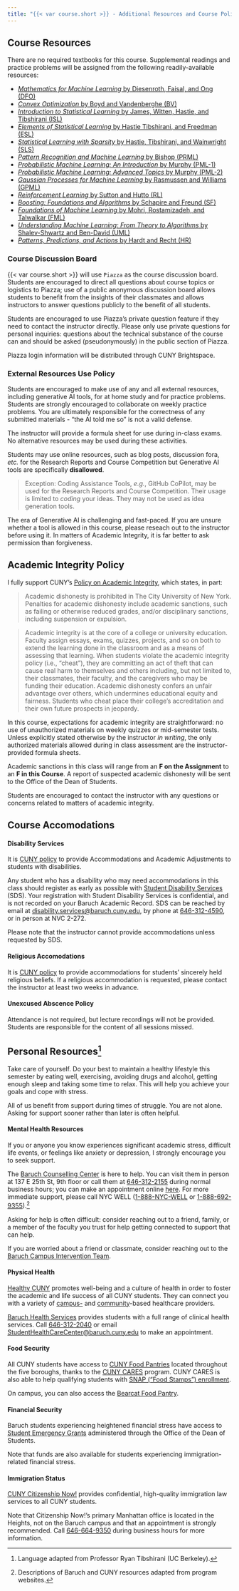 ```yaml
---
title: "{{< var course.short >}} - Additional Resources and Course Policies"
---
```


## Course Resources

There are no required textbooks for this course.
Supplemental readings and practice problems will be
assigned from the following readily-available resources: 

- [*Mathematics for Machine Learning* by Diesenroth, Faisal, and Ong (DFO)](http://mml-book.github.io)
- [*Convex Optimization* by Boyd and Vandenberghe (BV)](https://web.stanford.edu/~boyd/cvxbook/)
- [*Introduction to Statistical Learning* by James, 
  Witten, Hastie, and Tibshirani (ISL)](https://www.statlearning.com/)
- [*Elements of Statistical Learning* by Hastie Tibshirani,
  and Freedman (ESL)](https://hastie.su.domains/ElemStatLearn/)
- [*Statistical Learning with Sparsity* by Hastie, Tibshirani, and
   Wainwright (SLS)](https://hastie.su.domains/StatLearnSparsity/)
- [*Pattern Recognition and Machine Learning* by Bishop 
  (PRML)](https://www.microsoft.com/en-us/research/publication/pattern-recognition-machine-learning/)
- [*Probabilistic Machine Learning: An Introduction* by Murphy (PML-1)](https://probml.github.io/pml-book/book1.html)
- [*Probabilistic Machine Learning: Advanced Topics* by Murphy (PML-2)](https://probml.github.io/pml-book/book2.html)
- [*Gaussian Processes for Machine Learning* by Rasmussen and Williams (GPML)](https://doi.org/10.7551/mitpress/3206.001.0001)
- [*Reinforcement Learning* by Sutton and Hutto (RL)](http://www.incompleteideas.net/book/the-book-2nd.html)
- [*Boosting: Foundations and Algorithms* by Schapire and Freund (SF)](https://doi.org/10.7551/mitpress/8291.001.0001)
- [*Foundations of Machine Learning* by Mohri, Rostamizadeh, and Talwalkar (FML)](https://cs.nyu.edu/~mohri/mlbook/)
- [*Understanding Machine Learning: From Theory to Algorithms* by Shalev-Shwartz and Ben-David (UML)](https://www.cs.huji.ac.il/~shais/UnderstandingMachineLearning/)
- [*Patterns, Predictions, and Actions* by Hardt and Recht (HR)](https://mlstory.org)

### Course Discussion Board

{{< var course.short >}} will use `Piazza` as the course discussion
board. Students are encouraged to direct all questions about course
topics or logistics to Piazza; use of a public anonymous discussion
board allows students to benefit from the insights of their classmates
and allows instructors to answer questions publicly to the benefit 
of all students. 

Students are encouraged to use Piazza's private question feature if
they need to contact the instructor directly. Please only use private
questions for personal inquiries: questions about the technical
substance of the course can and should be asked (pseudonymously) in
the public section of Piazza. 

Piazza login information will be distributed through CUNY Brightspace.

### External Resources Use Policy

Students are encouraged to make use of any and all external resources, including
generative AI tools, for at home study and for practice problems. 
Students are strongly encouraged to collaborate on weekly practice problems. 
You are ultimately  responsible for the correctness of any submitted materials
- "the AI told me so" is not a valid defense.

The instructor will provide a formula sheet for use during in-class exams. No alternative resources may be used during these activities.

Students may use online resources, such as blog posts, discussion fora, *etc.* 
for the Research Reports and Course Competition but Generative AI tools are 
specifically **disallowed**. 

> Exception: Coding Assistance Tools, *e.g.*, GitHub CoPilot, may be used for
  the Research Reports and Course Competition. Their usage is limited to *coding*
  your ideas. They may not be used as idea generation tools. 
  
The era of Generative AI is challenging and fast-paced. If you are unsure whether
a tool is allowed in this course, please reseach out to the instructor before
using it. In matters of Academic Integrity, it is far better to ask permission
than forgiveness. 

## Academic Integrity Policy

I fully support CUNY’s [Policy on Academic Integrity](https://studentaffairs.baruch.cuny.edu/wp-content/uploads/sites/6/2024/08/CUNY-Academic-Integrity-Policy-2024.pdf), which states, in part:

> Academic dishonesty is prohibited in The City University of New York. Penalties for academic dishonesty include academic sanctions, such as failing or otherwise reduced grades, and/or disciplinary sanctions, including suspension or expulsion.

> Academic integrity is at the core of a college or university education. Faculty assign essays, exams, quizzes, projects, and so on both to extend the learning done in the classroom and as a means of assessing that learning. When students violate the academic integrity policy (i.e., "cheat"), they are committing an act of theft that can cause real harm to themselves and others including, but not limited to, their classmates, their faculty, and the caregivers who may be funding their education. Academic dishonesty confers an unfair advantage over others, which undermines educational equity and fairness. Students who cheat place their college’s accreditation and their own future prospects in jeopardy.

In this course, expectations for academic integrity are straightforward: no use
of unauthorized materials on weekly quizzes or mid-semester tests. Unless
explicitly stated otherwise by the instructor *in writing*, the only authorized
materials allowed during in class assessment are the instructor-provided formula
sheets.

Academic sanctions in this class will range from an **F on the Assignment** to
an **F in this Course**. A report of suspected academic dishonesty will be sent
to the Office of the Dean of Students. 

Students are encouraged to contact the instructor with any questions or concerns
related to matters of academic integrity.

## Course Accomodations

#### Disability Services

It is [CUNY policy](https://www.cuny.edu/about/administration/offices/legal-affairs/policies-resources/reasonable-accommodations-and-academic-adjustments/v-accommodations/) to provide Accommodations and Academic Adjustments to students with disabilities. 

Any student who has a disability who may need accommodations in this class should register as early as possible with [Student Disability Services](https://studentaffairs.baruch.cuny.edu/student-disability-services/) (SDS). Your registration with Student Disability Services is confidential, and is not recorded on your Baruch Academic Record. SDS can be reached by email at [disability.services@baruch.cuny.edu](mailto:disability.services@baruch.cuny.edu), by phone at [646-312-4590](tel:646-312-4590), or in person at NVC 2-272.

Please note that the instructor cannot provide accommodations unless requested by SDS.

#### Religious Accomodations

It is [CUNY policy](https://www.cuny.edu/about/administration/offices/legal-affairs/policies-resources/reasonable-accommodations-and-academic-adjustments/vi-religious-accommodations/) to provide accommodations for students' sincerely held religious beliefs. If a religious accommodation is requested, please contact the instructor at least two weeks in advance.

#### Unexcused Abscence Policy

Attendance is not required, but lecture recordings will not be provided. Students are responsible for the content of all sessions missed.

## Personal Resources[^2]

Take care of yourself. Do your best to maintain a healthy lifestyle this semester by eating well, exercising, avoiding drugs and alcohol, getting enough sleep and taking some time to relax. This will help you achieve your goals and cope with stress. 

All of us benefit from support during times of struggle. You are not alone. Asking for support sooner rather than later is often helpful. 

#### Mental Health Resources

If you or anyone you know experiences significant academic stress, difficult life events, or feelings like anxiety or depression, I strongly encourage you to seek support.

The [Baruch Counselling Center](https://studentaffairs.baruch.cuny.edu/counseling/)
is here to help. You can visit them in person at 137 E 25th St, 9th floor  or
call them at [646-312-2155](tel:646-312-2155) during normal business hours;
you can make an appointment online
[here](https://baruch.az1.qualtrics.com/jfe/form/SV_a4NCaYrV2Sk1cyg). 
For more immediate support, please call NYC WELL 
([1-888-NYC-WELL](tel:646-312-2155) or [1-888-692-9355](tel:1-888-692-9355)).[^3] 

Asking for help is often difficult: consider reaching out to a friend, family, or a member of the faculty you trust for help getting connected to support that can help. 

If you are worried about a friend or classmate, consider reaching out to the
[Baruch Campus Intervention
Team](https://studentaffairs.baruch.cuny.edu/campus-intervention-team/).

#### Physical Health

[Healthy CUNY](https://www.healthycuny.org/) promotes well-being and a culture
of health in order to foster the academic and life success of all CUNY students.
They can connect you with a variety of 
[campus-](https://www.healthycuny.org/cuny-health-centers) and
[community](https://www.healthycuny.org/community-health-resources)-based
healthcare providers. 

[Baruch Health Services](https://studentaffairs.baruch.cuny.edu/health/) provides
students with a full range of clinical health services. Call
[646-312-2040](tel:646-312-2040) or email
[StudentHealthCareCenter@baruch.cuny.edu](mailto:StudentHealthCareCenter@baruch.cuny.edu)
to make an appointment.

#### Food Security

All CUNY students have access to [CUNY Food
Pantries](https://www.cuny.edu/about/administration/offices/transformation/cuny-cares/food-pantry/) 
located throughout the five boroughs, thanks to the [CUNY CARES](https://www.cuny.edu/about/administration/offices/transformation/cuny-cares/) 
program. CUNY CARES is also able to help qualifying students with [SNAP 
("Food Stamps") enrollment](https://www.cuny.edu/current-students/student-affairs/student-services/snap/).

On campus, you can also access the [Bearcat Food
Pantry](https://studentaffairs.baruch.cuny.edu/dean-of-students/bearcat-food-pantry/).

#### Financial Security

Baruch students experiencing heightened financial stress have access to
[Student Emergency Grants](https://studentaffairs.baruch.cuny.edu/dean-of-students/emergencyfunds/)
administered through the Office of the Dean of Students. 

Note that funds are also available for students experiencing immigration-related
financial stress.

#### Immigration Status

[CUNY Citizenship Now!](https://www.cuny.edu/about/administration/offices/communications-marketing/citizenship-now/) 
provides confidential, high-quality immigration law services to all CUNY students. 

Note that Citizenship Now!'s primary Manhattan office is located in the Heights, 
not on the Baruch campus and that an appointment is strongly recommended. Call
[646-664-9350](tel:646-664-9350) during business hours for more information.

[^2]: Language adapted from Professor Ryan Tibshirani (UC Berkeley).

[^3]: Descriptions of Baruch and CUNY resources adapted from program websites.
